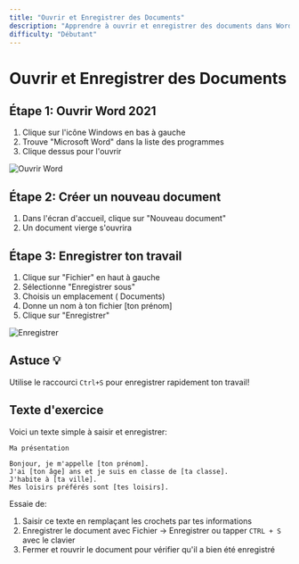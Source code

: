 ```yaml
---
title: "Ouvrir et Enregistrer des Documents"
description: "Apprendre à ouvrir et enregistrer des documents dans Word 2021"
difficulty: "Débutant"
---
```


# Ouvrir et Enregistrer des Documents

## Étape 1: Ouvrir Word 2021
1. Clique sur l'icône Windows en bas à gauche
2. Trouve "Microsoft Word" dans la liste des programmes
3. Clique dessus pour l'ouvrir

![Ouvrir Word](/images/ouvrir-word.svg)

## Étape 2: Créer un nouveau document
1. Dans l'écran d'accueil, clique sur "Nouveau document"
2. Un document vierge s'ouvrira

## Étape 3: Enregistrer ton travail
1. Clique sur "Fichier" en haut à gauche
2. Sélectionne "Enregistrer sous"
3. Choisis un emplacement ( Documents)
4. Donne un nom à ton fichier [ton prénom]
5. Clique sur "Enregistrer"

![Enregistrer](/images/enregistrer.svg)

## Astuce 💡
Utilise le raccourci `Ctrl+S` pour enregistrer rapidement ton travail!

## Texte d'exercice
Voici un texte simple à saisir et enregistrer:

```
Ma présentation

Bonjour, je m'appelle [ton prénom].
J'ai [ton âge] ans et je suis en classe de [ta classe].
J'habite à [ta ville].
Mes loisirs préférés sont [tes loisirs].
```

Essaie de:
1. Saisir ce texte en remplaçant les crochets par tes informations
2. Enregistrer le document avec Fichier -> Enregistrer ou tapper `CTRL + S` avec le clavier
3. Fermer et rouvrir le document pour vérifier qu'il a bien été enregistré
